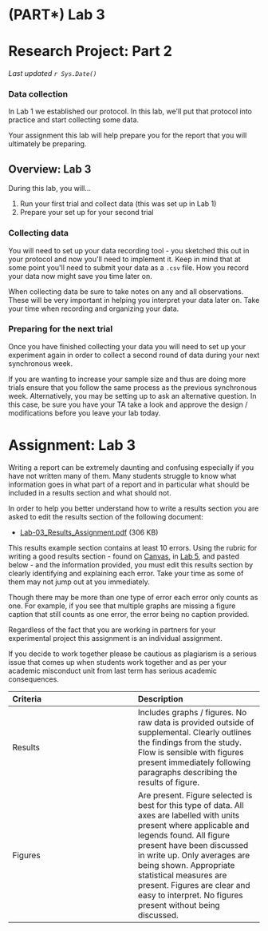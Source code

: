 # (PART\*) Lab 3 {-}

# Research Project: Part 2 {-}

*Last updated `r Sys.Date()`*

### Data collection {-}

In Lab 1 we established our protocol. In this lab, we\'ll put that protocol into practice and start collecting some data.

Your assignment this lab will help prepare you for the report that you will ultimately be preparing.

## Overview: Lab 3 {-}

During this lab, you will...

1. Run your first trial and collect data (this was set up in Lab 1)
2. Prepare your set up for your second trial

### Collecting data {-}

You will need to set up your data recording tool - you sketched this out in your protocol and now you\'ll need to implement it. Keep in mind that at some point you\'ll need to submit your data as a `.csv` file. How you record your data now might save you time later on.

When collecting data be sure to take notes on any and all observations. These will be very important in helping you interpret your data later on. Take your time when recording and organizing your data.

### Preparing for the next trial {-}

Once you have finished collecting your data you will need to set up your experiment again in order to collect a second round of data during your next synchronous week.

If you are wanting to increase your sample size and thus are doing more trials ensure that you follow the same process as the previous synchronous week. Alternatively, you may be setting up to ask an alternative question. In this case, be sure you have your TA take a look and approve the design / modifications before you leave your lab today.

# Assignment: Lab 3 {-}

Writing a report can be extremely daunting and confusing especially if you have not written many of them. Many students struggle to know what information goes in what part of a report and in particular what should be included in a results section and what should not.

In order to help you better understand how to write a results section you are asked to edit the results section of the following document:

* [Lab-03_Results_Assignment.pdf](files/lab-3_report/Lab-03_Results_Assignment.pdf) (306 KB)

This results example section contains at least 10 errors. Using the rubric for writing a good results section - found on [Canvas](https://canvas.ubc.ca), in [Lab 5](05-Lab-5#rubric.html), and pasted below - and the information provided, you must edit this results section by clearly identifying and explaining each error. Take your time as some of them may not jump out at you immediately.

Though there may be more than one type of error each error only counts as one. For example, if you see that multiple graphs are missing a figure caption that still counts as one error, the error being no caption provided.

<div class = "flag">
Regardless of the fact that you are working in partners for your experimental project this assignment is an individual assignment.
</div>

If you decide to work together please be cautious as plagiarism is a serious issue that comes up when students work together and as per your academic misconduct unit from last term has serious academic consequences.

| Criteria | Description |
| :--- | :--- |
| Results | Includes graphs / figures. No raw data is provided outside of supplemental. Clearly outlines the findings from the study. Flow is sensible with figures present immediately following paragraphs describing the results of figure. |
| Figures | Are present. Figure selected is best for this type of data. All axes are labelled with units present where applicable and legends found. All figure present have been discussed in write up. Only averages are being shown. Appropriate statistical measures are present. Figures are clear and easy to interpret. No figures present without being discussed. |



